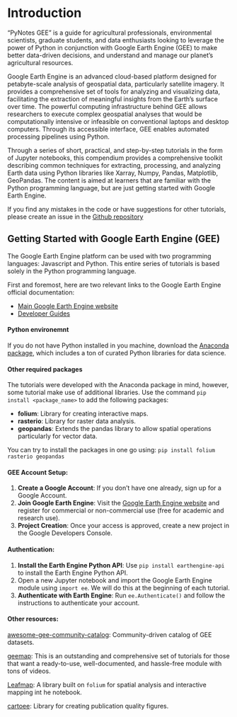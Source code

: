 # Introduction {.unnumbered}

"PyNotes GEE" is a guide for agricultural professionals, environmental scientists, graduate students, and data enthusiasts looking to leverage the power of Python in conjunction with Google Earth Engine (GEE) to make better data-driven decisions, and understand and manage our planet's agricultural resources. 

Google Earth Engine is an advanced cloud-based platform designed for petabyte-scale analysis of geospatial data, particularly satellite imagery. It provides a comprehensive set of tools for analyzing and visualizing data, facilitating the extraction of meaningful insights from the Earth's surface over time. The powerful computing infrastructure behind GEE allows researchers to execute complex geospatial analyses that would be computationally intensive or infeasible on conventional laptops and desktop computers. Through its accessible interface, GEE enables automated processing pipelines using Python. 

Through a series of short, practical, and step-by-step tutorials in the form of Jupyter notebooks, this compendium provides a comprehensive toolkit describing common techniques for extracting, processing, and analyzing Earth data using Python libraries like Xarray, Numpy, Pandas, Matplotlib, GeoPandas. The content is aimed at learners that are familiar with the Python programming language, but are just getting started with Google Earth Engine.

If you find any mistakes in the code or have suggestions for other tutorials, please create an issue in the [Github repository](https://github.com/soilwater/pynotes-gee/issues)


## Getting Started with Google Earth Engine (GEE)

The Google Earth Engine platform can be used with two programming languages: Javascript and Python. This entire series of tutorials is based solely in the Python programming language.

First and foremost, here are two relevant links to the Google Earth Engine official documentation:

- [Main Google Earth Engine website](https://earthengine.google.com/)
- [Developer Guides](https://developers.google.com/earth-engine/guides)


#### Python environemnt
If you do not have Python installed in you machine, download the [Anaconda package](https://www.anaconda.com/download), which includes a ton of curated Python libraries for data science.

#### Other required packages

The tutorials were developed with the Anaconda package in mind, however, some tutorial make use of additional libraries. Use the command `pip install <package_name>` to add the following packages:

- **folium**: Library for creating interactive maps.
- **rasterio**: Library for raster data analysis.
- **geopandas**: Extends the pandas library to allow spatial operations particularly for vector data. 

You can try to install the packages in one go using: `pip install folium rasterio geopandas`

#### GEE Account Setup:
1. **Create a Google Account**: If you don't have one already, sign up for a Google Account.
2. **Join Google Earth Engine**: Visit the [Google Earth Engine website](https://code.earthengine.google.com/register) and register for commercial or non-commercial use (free for academic and research use).
3. **Project Creation**: Once your access is approved, create a new project in the Google Developers Console.

#### Authentication:
1. **Install the Earth Engine Python API**: Use `pip install earthengine-api` to install the Earth Engine Python API.
2. Open a new Jupyter notebook and import the Google Earth Engine module using `import ee`. We will do this at the beginning of each tutorial.
3. **Authenticate with Earth Engine**: Run `ee.Authenticate()` and follow the instructions to authenticate your account.

#### Other resources:

[awesome-gee-community-catalog](https://gee-community-catalog.org): Community-driven catalog of GEE datasets.

[geemap](https://geemap.org): This is an outstanding and comprehensive set of tutorials for those that want a ready-to-use, well-documented, and hassle-free module with tons of videos.

[Leafmap](https://leafmap.org): A library built on `folium` for spatial analysis and interactive mapping int he notebook.

[cartoee](https://geemap.org/cartoee/): Library for creating publication quality figures.




 
